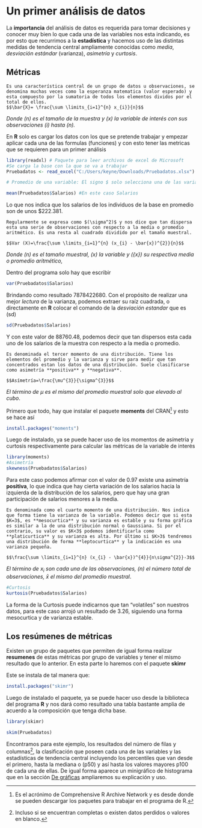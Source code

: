 # Un primer análisis de datos {#Analisis}
La **importancia** del análisis de datos es requerida para tomar decisiones y conocer muy bien lo que cada una de las variables nos esta indicando, es por esto que recurrimos a la **estadística** y hacemos uso de las distintas medidas de tendencia central ampliamente conocidas como _media_, _desviación estándar_ (varianza), _asimetría_ y _curtosis_.

## Métricas  

```definition
Es una característica central de un grupo de datos u observaciones, se denomina muchas veces como la esperanza matematica (valor esperado) y esta compuesto por la sumatoria de todos los elementos dividos por el total de ellos.
$$\bar{X}= \frac{\sum \limits_{i=1}^{n} x_{i}}{n}$$

```
_Donde (n) es el tamaño de la muestra y (x) la variable de interés con sus observaciones (i) hasta (n)._

En **R** solo es cargar los datos con los que se pretende trabajar y empezar aplicar cada una de las formulas (funciones) y con esto tener las metricas que se requieren para un primer análisis

```r
library(readxl) # Paquete para leer archivos de excel de Microsoft 
#Se carga la base con la que se va a trabajar
Pruebadatos <- read_excel("C:/Users/keyne/Downloads/Pruebadatos.xlsx")

# Promedio de una variable: El signo $ solo selecciona una de las variables de la base

mean(Pruebadatos$Salarios) #En este caso Salarios
```

Lo que nos indica que los salarios de los individuos de la base en promedio son de unos $222.381. 

```definition
Regularmente se expresa como $(\sigma^2)$ y nos dice que tan dispersa esta una serie de observaciones con respecto a la media o promedio aritmético. Es una resta al cuadrado dividido por el tamaño muestral.  

$$Var (X)=\frac{\sum \limits_{i=1}^{n} (x_{i} - \bar{x})^{2}}{n}$$

```
_Donde (n) es el tamaño muestral, (x) la variable y (\bar{x}) su respectiva media o promedio aritmético, _

Dentro del programa solo hay que escribir
```r
var(Pruebadatos$Salarios)
```

Brindando como resultado 7878422680. Con el propósito de realizar una mejor _lectura_ de la varianza, podemos extraer su raíz cuadrada, o directamente en **R** colocar el comando de la _desviación estandar_ que es (sd)

```r
sd(Pruebadatos$Salarios)
```

Y con este valor de 88760.48, podemos decir que tan dispersos esta cada uno de los salarios de la muestra con respecto a la media o promedio.

```definition
Es denominada el tercer momento de una distribución. Tiene los elementos del promedio y la varianza y sirve para medir que tan concentrados estan los datos de una distribución. Suele clasificarse como asimetría **positiva** y **negativa**.  

$$Asímetría=\frac{\mu^{3}}{\sigma^{3}}$$

```
_El término de $\mu$ es el mismo del promedio muestral solo que elevado al cubo_.

Primero que todo, hay que instalar el paquete **moments** del CRAN^[Es el acrónimo de Comprehensive R Archive Network y es desde donde se pueden descargar los paquetes para trabajar en el programa de R.] y esto se hace así

```r
install.packages("moments")
```

Luego de instalado, ya se puede hacer uso de los momentos de asímetria y curtosis respectivamente para calcular las métricas de la variable de interés


```r
library(moments) 
#Asimetría
skewness(Pruebadatos$Salarios)
```

Para este caso podemos afirmar con el valor de 0.97 existe una asimetría **positiva**, lo que indica que hay cierta variación de los salarios hacia la izquierda de la distribución de los salarios, pero que hay una gran participación de salarios menores a la media.


```definition
Es denominada como el cuarto momento de una distribución. Nos indica que forma tiene la varianza de la variable. Podemos decir que si esta $K=3$, es **mesocurtica** y su varianza es estable y su forma gráfica es similar a la de una distribución normal o Gaussiana. Si por el contrario, su valor es $K<3$ podemos identificarla como **platicurtica** y su varianza es alta. Por último si $K>3$ tendremos una distribución de forma **leptocurtica** y la indicación es una varianza pequeña.  

$$\frac{\sum \limits_{i=1}^{n} (x_{i} - \bar{x})^{4}}{n\sigma^{2}}-3$$

```

_El término de $x_{i}$ son cada una de las observaciones, (n) el número total de observaciones, $\bar{x}$  el mismo del promedio muestral_.


```r
#Curtosis
kurtosis(Pruebadatos$Salarios)
```

La forma de la Curtosis puede indicarnos que tan "volatiles" son nuestros datos, para este caso arrojó un resultado de 3.26, siguiendo una forma mesocurtica y de varianza estable.

## Los resúmenes de métricas
Existen un grupo de paquetes que permiten de igual forma realizar **resumenes** de estas métricas por grupo de variables y tener el mismo resultado que lo anterior. En esta parte lo haremos con el paquete **skimr**

Este se instala de tal manera que:

```r
install.packages("skimr")
```

Luego de instalado el paquete, ya se puede hacer uso desde la biblioteca del programa **R** y nos dará como resultado una tabla bastante amplia de acuerdo a la composición que tenga dicha base.

```r
library(skimr)

skim(Pruebadatos)
```

Encontramos para este ejemplo, los resultados del número de filas y columnas^[Incluso si se encuentran completas o existen datos perdidos o valores en blanco.], la clasificación que poseen cada una de las variables y las estadísticas de tendencia central incluyendo los percentiles que van desde el primero, hasta la mediana o (p50) y así hasta los valores mayores p100 de cada una de ellas. De igual forma aparece un minigráfico de histograma que en la sección [De gráficas](#Graficos) ampliaremos su explicación y uso.

